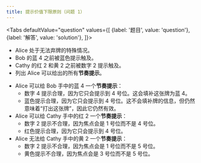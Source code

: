 ```yaml
---
title: 提示价值下限原则（问题 1）
---
```



<BeginnersGuideProgress id="minimum-clue-value-principle-question-1" />

<Tabs
  defaultValue="question"
  values={[
    {label: '题目', value: 'question'},
    {label: '解答', value: 'solution'},
  ]}>
<TabItem value="question">

- Alice 处于无法弃牌的特殊情况。
- Bob 的蓝 4 之前被蓝色提示触及。
- Cathy 的红 2 和黄 2 之前被数字 2 提示触及。
- 列出 Alice 可以给出的所有**节奏提示**。

</TabItem>
<TabItem value="solution">

- Alice 可以给 Bob 手中的蓝 4 一个**节奏提示**：
  - 数字 4 提示合理，因为它只会提示到 4 号位。这会填补这张牌为蓝 4。
  - 蓝色提示合理，因为它只会提示到 4 号位。这不会填补牌的信息，但仍然意味着“打出这张牌”，因此它仍然有效。
- Alice 可以给 Cathy 手中的红 2 一个**节奏提示**：
  - 数字 2 提示不合理，因为焦点会是 1 号位而不是 4 号位。
  - 红色提示合理，因为它只会提示到 4 号位。
- Alice 无法给 Cathy 手中的黄 2 一个**节奏提示**：
  - 数字 2 提示不合理，因为焦点会是 1 号位而不是 5 号位。
  - 黄色提示不合理，因为焦点会是 3 号位而不是 5 号位。

</TabItem>
</Tabs>

<MinimumClueValuePrincipleQuestion1 />
